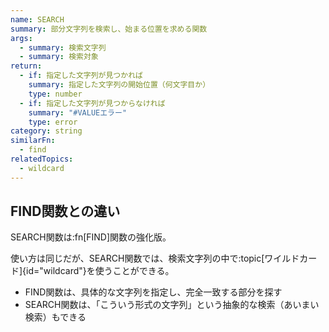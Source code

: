 ```yaml
---
name: SEARCH
summary: 部分文字列を検索し、始まる位置を求める関数
args:
  - summary: 検索文字列
  - summary: 検索対象
return:
  - if: 指定した文字列が見つかれば
    summary: 指定した文字列の開始位置（何文字目か）
    type: number
  - if: 指定した文字列が見つからなければ
    summary: "#VALUEエラー"
    type: error
category: string
similarFn:
  - find
relatedTopics:
  - wildcard
---
```


## FIND関数との違い

SEARCH関数は:fn[FIND]関数の強化版。

使い方は同じだが、SEARCH関数では、検索文字列の中で:topic[ワイルドカード]{id="wildcard"}を使うことができる。

- FIND関数は、具体的な文字列を指定し、完全一致する部分を探す
- SEARCH関数は、「こういう形式の文字列」という抽象的な検索（あいまい検索）もできる
